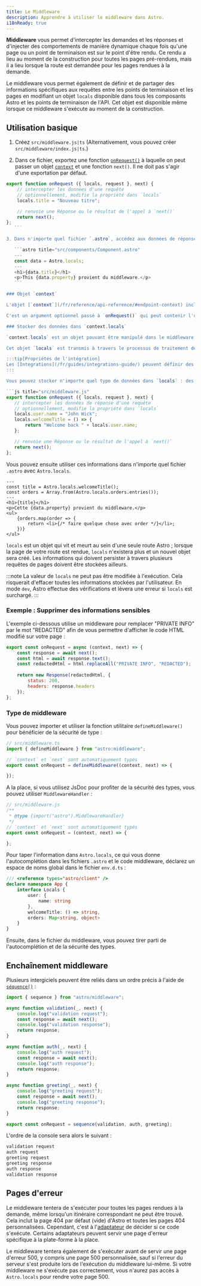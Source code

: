 ```yaml
---
title: Le Middleware
description: Apprendre à utiliser le middleware dans Astro.
i18nReady: true
---
```


**Middleware** vous permet d'intercepter les demandes et les réponses et d'injecter des comportements de manière dynamique chaque fois qu'une page ou un point de terminaison est sur le point d'être rendu. Ce rendu a lieu au moment de la construction pour toutes les pages pré-rendues, mais il a lieu lorsque la route est demandée pour les pages rendues à la demande.

Le middleware vous permet également de définir et de partager des informations spécifiques aux requêtes entre les points de terminaison et les pages en modifiant un objet `locals` disponible dans tous les composants Astro et les points de terminaison de l'API. Cet objet est disponible même lorsque ce middleware s'exécute au moment de la construction.

## Utilisation basique

1. Créez `src/middleware.js|ts` (Alternativement, vous pouvez créer `src/middleware/index.js|ts`.)

2. Dans ce fichier, exportez une fonction [`onRequest()`](/fr/reference/api-reference/#onrequest) à laquelle on peut passer un objet [`context`](#objet-context) et une fonction `next()`. Il ne doit pas s'agir d'une exportation par défaut.

 ```js title="src/middleware.js"
 export function onRequest ({ locals, request }, next) {
     // intercepter les données d'une requête
     // optionnellement, modifie la propriété dans `locals`
     locals.title = "Nouveau titre";

     // renvoie une Réponse ou le résultat de l'appel à `next()`
     return next();
 };
    ```

3. Dans n'importe quel fichier `.astro`, accédez aux données de réponse en utilisant `Astro.locals`.

    ```astro title="src/components/Component.astro"
    ---
    const data = Astro.locals;
    ---
    <h1>{data.title}</h1>
    <p>This {data.property} provient du middleware.</p>
    ```

### Objet `context`

L'objet [`context`](/fr/reference/api-reference/#endpoint-context) inclut des informations à mettre à disposition d'autres middleware, routes API et routes `.astro` pendant le processus de rendu.

C'est un argument optionnel passé à `onRequest()` qui peut contenir l'objet `locals` ainsi que toutes les propriétés additionnelles à partager pendant le rendu.Par exemple, l'objet `context` peut inclure les cookies utilisés pour l'authentification.

### Stocker des données dans `context.locals`

`context.locals` est un objet pouvant être manipulé dans le middleware. 

Cet objet `locals` est transmis à travers le processus de traitement des requêtes et est disponible en tant que propriété pour [`APIContext`](/fr/reference/api-reference/#contextlocals) et [`AstroGlobal`](/fr/reference/api-reference/#astrolocals). Cela permet de partager des données entre les middlewares, les routes API et les pages `.astro`. Ceci est utile pour stocker des données spécifiques à une requête, telles que les données de l'utilisateur, à travers l'étape de rendu.

:::tip[Propriétés de l'intégration]
Les [Integrations](/fr/guides/integrations-guide/) peuvent définir des propriétés et fournir des fonctionnalités à travers l'objet `locals`. Si vous utilisez une intégration, vérifiez sa documentation pour vous assurer que vous ne surchargez aucune de ses propriétés et que vous ne faites pas de travail inutile.
:::

Vous pouvez stocker n'importe quel type de données dans `locals` : des chaînes, des nombres, et même des types de données complexes tels que des fonctions et des cartes.

```js title="src/middleware.js"
export function onRequest ({ locals, request }, next) {
    // intercepter les données de réponse d'une requête
    // optionnellement, modifie la propriété dans `locals`
    locals.user.name = "John Wick";
    locals.welcomeTitle = () => {
        return "Welcome back " + locals.user.name;
    };

    // renvoie une Réponse ou le résultat de l'appel à `next()`
    return next();
};
```

Vous pouvez ensuite utiliser ces informations dans n'importe quel fichier `.astro` avec `Astro.locals`.

```astro title="src/pages/orders.astro"
---
const title = Astro.locals.welcomeTitle();
const orders = Array.from(Astro.locals.orders.entries());
---
<h1>{title}</h1>
<p>Cette {data.property} provient du middleware.</p>
<ul>
    {orders.map(order => {
        return <li>{/* faire quelque chose avec order */}</li>;
    })}
</ul>
```

`locals` est un objet qui vit et meurt au sein d'une seule route Astro ; lorsque la page de votre route est rendue, `locals` n'existera plus et un nouvel objet sera créé. Les informations qui doivent persister à travers plusieurs requêtes de pages doivent être stockées ailleurs.

:::note
La valeur de `locals` ne peut pas être modifiée à l'exécution. Cela risquerait d'effacer toutes les informations stockées par l'utilisateur.  En mode `dev`, Astro effectue des vérifications et lèvera une erreur si `locals` est surchargé.
:::

### Exemple : Supprimer des informations sensibles

L'exemple ci-dessous utilise un middleware pour remplacer "PRIVATE INFO" par le mot "REDACTED" afin de vous permettre d'afficher le code HTML modifié sur votre page :

```js title="src/middleware.js"
export const onRequest = async (context, next) => {
    const response = await next();
    const html = await response.text();
    const redactedHtml = html.replaceAll("PRIVATE INFO", "REDACTED");
    
    return new Response(redactedHtml, {
        status: 200,
        headers: response.headers
    });
};
```

### Type de middleware

Vous pouvez importer et utiliser la fonction utilitaire `defineMiddleware()` pour bénéficier de la sécurité de type :

```ts
// src/middleware.ts
import { defineMiddleware } from "astro:middleware";

// `context` et `next` sont automatiquement typés
export const onRequest = defineMiddleware((context, next) => {

});
```

A la place, si vous utilisez JsDoc pour profiter de la sécurité des types, vous pouvez utiliser `MiddlewareHandler` :

```js
// src/middleware.js
/**
 * @type {import("astro").MiddlewareHandler}
 */
// `context` et `next` sont automatiquement typés
export const onRequest = (context, next) => {

};
```

Pour taper l'information dans `Astro.locals`, ce qui vous donne l'autocomplétion dans les fichiers `.astro` et le code middleware, déclarez un espace de noms global dans le fichier `env.d.ts` :

```ts title="src/env.d.ts"
/// <reference types="astro/client" />
declare namespace App {
    interface Locals {
        user: {
            name: string
        },
        welcomeTitle: () => string,
        orders: Map<string, object>
    }
}
```

Ensuite, dans le fichier du middleware, vous pouvez tirer parti de l'autocomplétion et de la sécurité des types.

## Enchaînement middleware

Plusieurs intergiciels peuvent être reliés dans un ordre précis à l'aide de [`séquence()`](/fr/reference/api-reference/#sequence) :

```js title="src/middleware.js"
import { sequence } from "astro/middleware";

async function validation(_, next) {
    console.log("validation request");
    const response = await next();
    console.log("validation response");
    return response;
}

async function auth(_, next) {
    console.log("auth request");
    const response = await next();
    console.log("auth response");
    return response;
}

async function greeting(_, next) {
    console.log("greeting request");
    const response = await next();
    console.log("greeting response");
    return response;
}

export const onRequest = sequence(validation, auth, greeting);
```

L'ordre de la console sera alors le suivant :

```sh
validation request
auth request
greeting request
greeting response
auth response
validation response
```

## Pages d'erreur

Le middleware tentera de s'exécuter pour toutes les pages rendues à la demande, même lorsqu'un itinéraire correspondant ne peut être trouvé. Cela inclut la page 404 par défaut (vide) d'Astro et toutes les pages 404 personnalisées. Cependant, c'est à l'[adaptateur](/fr/guides/server-side-rendering/) de décider si ce code s'exécute. Certains adaptateurs peuvent servir une page d'erreur spécifique à la plate-forme à la place.

Le middleware tentera également de s'exécuter avant de servir une page d'erreur 500, y compris une page 500 personnalisée, sauf si l'erreur du serveur s'est produite lors de l'exécution du middleware lui-même. Si votre middleware ne s'exécute pas correctement, vous n'aurez pas accès à `Astro.locals` pour rendre votre page 500.
